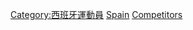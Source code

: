 {{parent category}}
{{Commonscat|Olympic sportspeople from Spain}}

[[Category:西班牙運動員|Category:西班牙運動員]]
[[Category:各國奧運運動員|Spain]]
[[Category:奧林匹克運動會西班牙代表團‎|Competitors]]